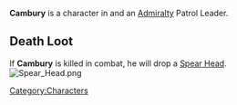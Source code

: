 {{Character
| race = Human
| location = Havaria - Murder Bay
| faction = admiralty
| title = Patrol Leader
}}

{{quote|Cambury has a reputation for eloquence and poise in difficult situations. It'd be fun to see if it holds up.|Cambury's Compendium Description}}'''Cambury''' is a character in {{Gamename}} and an [[Admiralty]] Patrol Leader.

== Death Loot ==
If '''Cambury''' is killed in combat, he will drop a [[Spear Head]].
[[File:Spear Head.png|none|thumb]]
<br />
[[Category:Characters]]